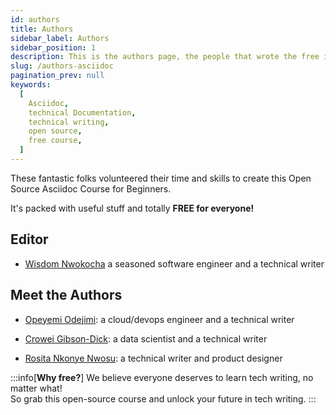 ```yaml
---
id: authors
title: Authors
sidebar_label: Authors
sidebar_position: 1
description: This is the authors page, the people that wrote the free introduction to Asciidoc course
slug: /authors-asciidoc
pagination_prev: null
keywords:
  [
    Asciidoc,
    technical Documentation,
    technical writing,
    open source,
    free course,
  ]
---
```


These fantastic folks volunteered their time and skills to create this Open Source Asciidoc Course for Beginners.

It's packed with useful stuff and totally **FREE for everyone!**

## Editor

- [Wisdom Nwokocha](https://www.linkedin.com/in/joklinztech) a seasoned software engineer and a technical writer

## Meet the Authors

- [Opeyemi Odejimi](https://www.linkedin.com/in/opeyemiodejimi): a cloud/devops engineer and a technical writer

- [Crowei Gibson-Dick](https://www.linkedin.com/in/croweigibson/): a data scientist and a technical writer

- [Rosita Nkonye Nwosu](https://www.linkedin.com/in/rosita-nwosu-04a8ba157/): a technical writer and product designer

:::info[**Why free?**]
We believe everyone deserves to learn tech writing, no matter what!  
So grab this open-source course and unlock your future in tech writing.
:::
